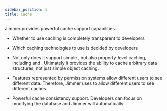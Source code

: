 ```yaml
---
sidebar_position: 5  
title: Cache
---
```




Jimmer provides powerful cache support capabilities.

-   Whether to use caching is completely transparent to developers  

-   Which caching technologies to use is decided by developers

-   Not only does it support simple <ViewMore buttonText="object caching" variant="text"><ObjectCache/></ViewMore>, 
    but also property-level caching, including <ViewMore buttonText="association caching" variant="text"><AssociationCache/></ViewMore> and <ViewMore buttonText="computed caching" variant="text"><CalculatedCache/></ViewMore>.
    Ultimately it provides the ability to cache arbitrary data structures, not just simple object caching.

-   Features represented by permission systems allow different users to see different data. Therefore, Jimmer uses <ViewMore buttonText="multi-view caching" variant="text"><MultiViewCache/></ViewMore> to allow different users to see different caches.

-   Powerful cache consistency support. Developers can focus on modifying the database and Jimmer will automatically <ViewMore buttonText="ensure consistency between the database and cache" variant="text"><CacheConsistencyPanel/></ViewMore>.
